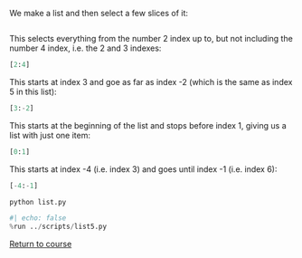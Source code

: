 We make a list and then select a few slices of it:


```.python

```

This selects everything from the number 2 index up to, but not including the number 4 index, i.e. the 2 and 3 indexes:

```python
[2:4]
```

This starts at index 3 and goe as far as index -2 (which is the same as index 5 in this list):

```python
[3:-2]
```

This starts at the beginning of the list and stops before index 1, giving us a list with just one item:

```python
[0:1]
```

This starts at index -4 (i.e. index 3) and goes until index -1 (i.e. index 6):

```python
[-4:-1]
```


```.bash
python list.py
```

```python
#| echo: false
%run ../scripts/list5.py
```

[Return to course](../pages/03-lists.qmd)
